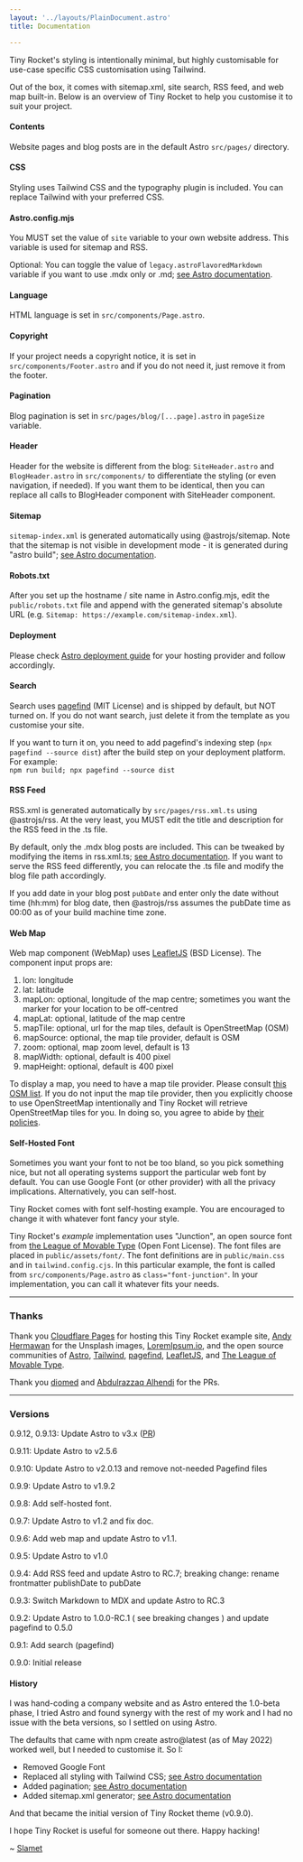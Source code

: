 ```yaml
---
layout: '../layouts/PlainDocument.astro'
title: Documentation

---
```


Tiny Rocket's styling is intentionally minimal, but highly customisable for use-case specific CSS customisation using Tailwind.

Out of the box, it comes with sitemap.xml, site search, RSS feed, and web map built-in. Below is an overview of Tiny Rocket to help you customise it to suit your project.


#### Contents

Website pages and blog posts are in the default Astro `src/pages/` directory.


#### CSS

Styling uses Tailwind CSS and the typography plugin is included. You can replace Tailwind with your preferred CSS.


#### Astro.config.mjs

You MUST set the value of `site` variable to your own website address. This variable is used for sitemap and RSS.

Optional: You can toggle the value of `legacy.astroFlavoredMarkdown` variable if you want to use .mdx only or .md; [see Astro documentation](https://docs.astro.build/en/reference/configuration-reference/#legacyastroflavoredmarkdown).


#### Language

HTML language is set in `src/components/Page.astro`.


#### Copyright

If your project needs a copyright notice, it is set in `src/components/Footer.astro` and if you do not need it, just remove it from the footer. 


#### Pagination

Blog pagination is set in `src/pages/blog/[...page].astro` in `pageSize` variable.


#### Header

Header for the website is different from the blog: `SiteHeader.astro` and `BlogHeader.astro` in `src/components/` to differentiate the styling (or even navigation, if needed). If you want them to be identical, then you can replace all calls to BlogHeader component with SiteHeader component.


#### Sitemap

`sitemap-index.xml` is generated automatically using @astrojs/sitemap. Note that the sitemap is not visible in development mode - it is generated during "astro build"; [see Astro documentation](https://github.com/withastro/astro/tree/main/packages/integrations/sitemap).


#### Robots.txt

After you set up the hostname / site name in Astro.config.mjs, edit the `public/robots.txt` file and append with the generated sitemap's absolute URL (e.g. `Sitemap: https://example.com/sitemap-index.xml`).


#### Deployment

Please check [Astro deployment guide](https://docs.astro.build/en/guides/deploy/) for your hosting provider and follow accordingly.


#### Search

Search uses [pagefind](https://github.com/CloudCannon/pagefind) (MIT License) and is shipped by default, but NOT turned on. If you do not want search, just delete it from the template as you customise your site.

If you want to turn it on, you need to add pagefind's indexing step (`npx pagefind --source dist`) after the build step on your deployment platform. For example:  
`npm run build; npx pagefind --source dist`


#### RSS Feed

RSS.xml is generated automatically by `src/pages/rss.xml.ts` using @astrojs/rss. At the very least, you MUST edit the title and description for the RSS feed in the .ts file.

By default, only the .mdx blog posts are included. This can be tweaked by modifying the items in rss.xml.ts; [see Astro documentation](https://docs.astro.build/en/guides/rss/). If you want to serve the RSS feed differently, you can relocate the .ts file and modify the blog file path accordingly.

If you add date in your blog post `pubDate` and enter only the date without time (hh:mm) for blog date, then @astrojs/rss assumes the pubDate time as 00:00 as of your build machine time zone.


#### Web Map
Web map component (WebMap) uses [LeafletJS](https://leafletjs.com/) (BSD License). The component input props are:

1. lon: longitude
2. lat: latitude
3. mapLon: optional, longitude of the map centre; sometimes you want the marker for your location to be off-centred
4. mapLat: optional, latitude of the map centre
5. mapTile: optional, url for the map tiles, default is OpenStreetMap (OSM)
6. mapSource: optional, the map tile provider, default is OSM
7. zoom: optional, map zoom level, default is 13
8. mapWidth: optional, default is 400 pixel
9. mapHeight: optional, default is 400 pixel

To display a map, you need to have a map tile provider. Please consult [this OSM list](https://wiki.openstreetmap.org/wiki/Commercial_OSM_Software_and_Services). If you do not input the map tile provider, then you explicitly choose to use OpenStreetMap intentionally and Tiny Rocket will retrieve OpenStreetMap tiles for you. In doing so, you agree to abide by [their policies](https://operations.osmfoundation.org/policies/tiles/).


#### Self-Hosted Font

Sometimes you want your font to not be too bland, so you pick something nice, but not all operating systems support the particular web font by default. You can use Google Font (or other provider) with all the privacy implications. Alternatively, you can self-host.

Tiny Rocket comes with font self-hosting example. You are encouraged to change it with whatever font fancy your style. 

Tiny Rocket's _example_ implementation uses "Junction", an open source font from [the League of Movable Type](https://www.theleagueofmoveabletype.com) (Open Font License). The font files are placed in `public/assets/font/`. The font definitions are in `public/main.css` and in `tailwind.config.cjs`. In this particular example, the font is called from `src/components/Page.astro` as `class="font-junction"`. In your implementation, you can call it whatever fits your needs.

---


### Thanks

Thank you [Cloudflare Pages](https://developers.cloudflare.com/pages/framework-guides/astro/) for hosting this Tiny Rocket example site, [Andy Hermawan](https://unsplash.com/@kolamdigital) for the Unsplash images, [LoremIpsum.io](https://loremipsum.io/), and the open source communities of [Astro](https://astro.build/), [Tailwind](https://tailwindcss.com/), [pagefind](https://pagefind.app/), [LeafletJS](https://leafletjs.com/), and [The League of Movable Type](https://www.theleagueofmoveabletype.com/).

Thank you [diomed](https://github.com/diomed) and [Abdulrazzaq Alhendi](https://github.com/aalhendi) for the PRs.

---


### Versions

0.9.12, 0.9.13: Update Astro to v3.x ([PR](/blog/astro3_0))

0.9.11: Update Astro to v2.5.6

0.9.10: Update Astro to v2.0.13 and remove not-needed Pagefind files

0.9.9: Update Astro to v1.9.2

0.9.8: Add self-hosted font.

0.9.7: Update Astro to v1.2 and fix doc.

0.9.6: Add web map and update Astro to v1.1.

0.9.5: Update Astro to v1.0

0.9.4: Add RSS feed and update Astro to RC.7; breaking change: rename frontmatter publishDate to pubDate

0.9.3: Switch Markdown to MDX and update Astro to RC.3

0.9.2: Update Astro to 1.0.0-RC.1 ( see breaking changes ) and update pagefind to 0.5.0

0.9.1: Add search (pagefind)

0.9.0: Initial release


#### History

I was hand-coding a company website and as Astro entered the 1.0-beta phase, I tried Astro and found synergy with the rest of my work and I had no issue with the beta versions, so I settled on using Astro.

The defaults that came with npm create astro@latest (as of May 2022) worked well, but I needed to customise it. So I:

- Removed Google Font
- Replaced all styling with Tailwind CSS; [see Astro documentation](https://docs.astro.build/en/guides/integrations-guide/tailwind/)
- Added pagination; [see Astro documentation](https://docs.astro.build/en/core-concepts/routing/#pagination)
- Added sitemap.xml generator; [see Astro documentation](https://docs.astro.build/en/guides/integrations-guide/sitemap/)

And that became the initial version of Tiny Rocket theme (v0.9.0).

I hope Tiny Rocket is useful for someone out there. Happy hacking!

~ [Slamet](https://github.com/slamethendry/tinyrocket)
